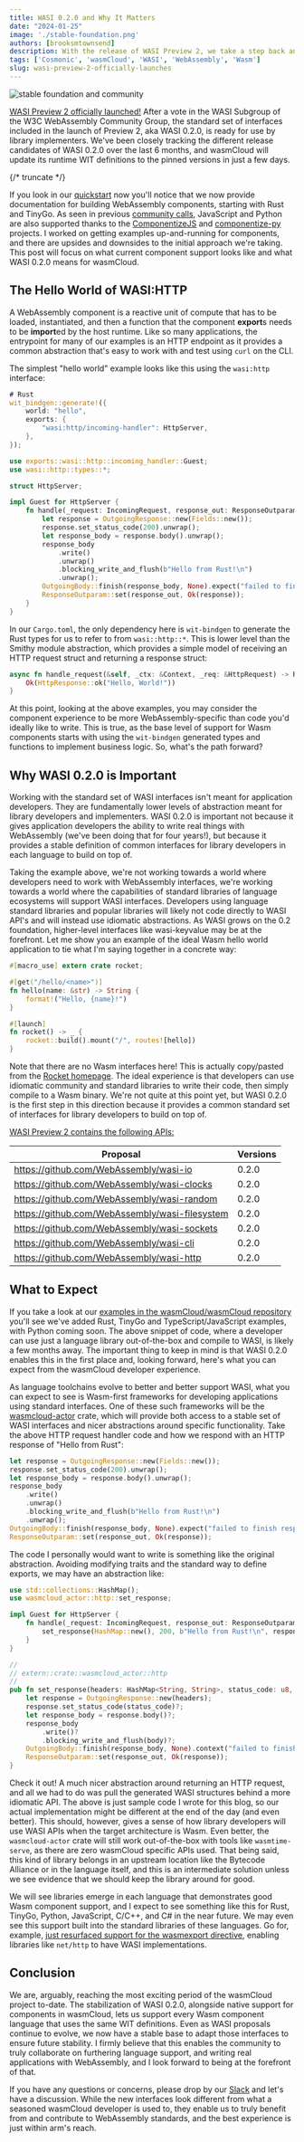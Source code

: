 ```yaml
---
title: WASI 0.2.0 and Why It Matters
date: "2024-01-25"
image: './stable-foundation.png'
authors: [brooksmtownsend]
description: With the release of WASI Preview 2, we take a step back and look at why it matters for wasmCloud and the WebAssembly ecosystem.
tags: ['Cosmonic', 'wasmCloud', 'WASI', 'WebAssembly', 'Wasm']
slug: wasi-preview-2-officially-launches
---
```


![stable foundation and community](./stable-foundation.png)

[WASI Preview 2 officially launched!](https://github.com/WebAssembly/WASI/pull/577) After a vote in the WASI Subgroup of the W3C WebAssembly Community Group, the standard set of interfaces included in the launch of Preview 2, aka WASI 0.2.0, is ready for use by library implementers. We've been closely tracking the different release candidates of WASI 0.2.0 over the last 6 months, and wasmCloud will update its runtime WIT definitions to the pinned versions in just a few days.

{/* truncate */}

If you look in our [quickstart](https://wasmcloud.com/docs/tour/hello-world) now you'll notice that we now provide documentation for building WebAssembly components, starting with Rust and TinyGo. As seen in previous [community calls](https://wasmcloud.com/community), JavaScript and Python are also supported thanks to the [ComponentizeJS](https://github.com/bytecodealliance/componentizejs/) and [componentize-py](https://github.com/bytecodealliance/componentize-py) projects. I worked on getting examples up-and-running for components, and there are upsides and downsides to the initial approach we're taking. This post will focus on what current component support looks like and what WASI 0.2.0 means for wasmCloud.

## The Hello World of WASI:HTTP

A WebAssembly component is a reactive unit of compute that has to be loaded, instantiated, and then a function that the component **export**s needs to be **import**ed by the host runtime. Like so many applications, the entrypoint for many of our examples is an HTTP endpoint as it provides a common abstraction that's easy to work with and test using `curl` on the CLI.

The simplest "hello world" example looks like this using the `wasi:http` interface:

```rust
# Rust
wit_bindgen::generate!({
    world: "hello",
    exports: {
        "wasi:http/incoming-handler": HttpServer,
    },
});

use exports::wasi::http::incoming_handler::Guest;
use wasi::http::types::*;

struct HttpServer;

impl Guest for HttpServer {
    fn handle(_request: IncomingRequest, response_out: ResponseOutparam) {
        let response = OutgoingResponse::new(Fields::new());
        response.set_status_code(200).unwrap();
        let response_body = response.body().unwrap();
        response_body
            .write()
            .unwrap()
            .blocking_write_and_flush(b"Hello from Rust!\n")
            .unwrap();
        OutgoingBody::finish(response_body, None).expect("failed to finish response body");
        ResponseOutparam::set(response_out, Ok(response));
    }
}
```

In our `Cargo.toml`, the only dependency here is `wit-bindgen` to generate the Rust types for us to refer to from `wasi::http::*`. This is lower level than the Smithy module abstraction, which provides a simple model of receiving an HTTP request struct and returning a response struct:

```rust
async fn handle_request(&self, _ctx: &Context, _req: &HttpRequest) -> RpcResult<HttpResponse> {
    Ok(HttpResponse::ok("Hello, World!"))
}
```

At this point, looking at the above examples, you may consider the component experience to be more WebAssembly-specific than code you'd ideally like to write. This is true, as the base level of support for Wasm components starts with using the `wit-bindgen` generated types and functions to implement business logic. So, what's the path forward?

## Why WASI 0.2.0 is Important

Working with the standard set of WASI interfaces isn't meant for application developers. They are fundamentally lower levels of abstraction meant for library developers and implementers. WASI 0.2.0 is important not because it gives application developers the ability to write real things with WebAssembly (we've been doing that for four years!), but because it provides a stable definition of common interfaces for library developers in each language to build on top of.

Taking the example above, we're not working towards a world where developers need to work with WebAssembly interfaces, we're working towards a world where the capabilities of standard libraries of language ecosystems will support WASI interfaces. Developers using language standard libraries and popular libraries will likely not code directly to WASI API's and will instead use idiomatic abstractions. As WASI grows on the 0.2 foundation, higher-level interfaces like wasi-keyvalue may be at the forefront. Let me show you an example of the ideal Wasm hello world application to tie what I'm saying together in a concrete way:

```rust
#[macro_use] extern crate rocket;

#[get("/hello/<name>")]
fn hello(name: &str) -> String {
    format!("Hello, {name}!")
}

#[launch]
fn rocket() -> _ {
    rocket::build().mount("/", routes![hello])
}
```

Note that there are no Wasm interfaces here! This is actually copy/pasted from the [Rocket homepage](https://rocket.rs/). The ideal experience is that developers can use idiomatic community and standard libraries to write their code, then simply compile to a Wasm binary. We're not quite at this point yet, but WASI 0.2.0 is the first step in this direction because it provides a common standard set of interfaces for library developers to build on top of.

[WASI Preview 2 contains the following APIs:](https://github.com/WebAssembly/WASI/tree/main/preview2#wasi-preview-2-contents)

| Proposal                                       | Versions |
| ---------------------------------------------- | -------- |
| https://github.com/WebAssembly/wasi-io         | 0.2.0    |
| https://github.com/WebAssembly/wasi-clocks     | 0.2.0    |
| https://github.com/WebAssembly/wasi-random     | 0.2.0    |
| https://github.com/WebAssembly/wasi-filesystem | 0.2.0    |
| https://github.com/WebAssembly/wasi-sockets    | 0.2.0    |
| https://github.com/WebAssembly/wasi-cli        | 0.2.0    |
| https://github.com/WebAssembly/wasi-http       | 0.2.0    |

## What to Expect

If you take a look at our [examples in the wasmCloud/wasmCloud repository](https://github.com/wasmCloud/wasmCloud/tree/main/examples) you'll see we've added Rust, TinyGo and TypeScript/JavaScript examples, with Python coming soon. The above snippet of code, where a developer can use just a language library out-of-the-box and compile to WASI, is likely a few months away. The important thing to keep in mind is that WASI 0.2.0 enables this in the first place and, looking forward, here's what you can expect from the wasmCloud developer experience.

As language toolchains evolve to better and better support WASI, what you can expect to see is Wasm-first frameworks for developing applications using standard interfaces. One of these such frameworks will be the [wasmcloud-actor](https://github.com/wasmCloud/wasmCloud/tree/main/crates/actor) crate, which will provide both access to a stable set of WASI interfaces and nicer abstractions around specific functionality. Take the above HTTP request handler code and how we respond with an HTTP response of "Hello from Rust":

```rust
let response = OutgoingResponse::new(Fields::new());
response.set_status_code(200).unwrap();
let response_body = response.body().unwrap();
response_body
    .write()
    .unwrap()
    .blocking_write_and_flush(b"Hello from Rust!\n")
    .unwrap();
OutgoingBody::finish(response_body, None).expect("failed to finish response body");
ResponseOutparam::set(response_out, Ok(response));
```

The code I personally would want to write is something like the original abstraction. Avoiding modifying traits and the standard way to define exports, we may have an abstraction like:

```rust
use std::collections::HashMap();
use wasmcloud_actor::http::set_response;

impl Guest for HttpServer {
    fn handle(_request: IncomingRequest, response_out: ResponseOutparam) {
        set_response(HashMap::new(), 200, b"Hello from Rust!\n", response_out).expect("should be able to set HTTP response");
    }
}

//
// extern::crate::wasmcloud_actor::http
//
pub fn set_response(headers: HashMap<String, String>, status_code: u8, body: &[u8], response_out: ResponseOutparam) -> anyhow::Result<bool> {
    let response = OutgoingResponse::new(headers);
    response.set_status_code(status_code)?;
    let response_body = response.body()?;
    response_body
        .write()?
        .blocking_write_and_flush(body)?;
    OutgoingBody::finish(response_body, None).context("failed to finish response body")?;
    ResponseOutparam::set(response_out, Ok(response));
}
```

Check it out! A much nicer abstraction around returning an HTTP request, and all we had to do was pull the generated WASI structures behind a more idiomatic API. The above is just sample code I wrote for this blog, so our actual implementation might be different at the end of the day (and even better). This should, however, gives a sense of how library developers will use WASI APIs when the target architecture is Wasm. Even better, the `wasmcloud-actor` crate will still work out-of-the-box with tools like `wasmtime-serve`, as there are zero wasmCloud specific APIs used. That being said, this kind of library belongs in an upstream location like the Bytecode Alliance or in the language itself, and this is an intermediate solution unless we see evidence that we should keep the library around for good.

We will see libraries emerge in each language that demonstrates good Wasm component support, and I expect to see something like this for Rust, TinyGo, Python, JavaScript, C/C++, and C# in the near future. We may even see this support built into the standard libraries of these languages. Go for, example, [just resurfaced support for the wasmexport directive](https://github.com/golang/go/issues/42372), enabling libraries like `net/http` to have WASI implementations.

## Conclusion

We are, arguably, reaching the most exciting period of the wasmCloud project to-date. The stabilization of WASI 0.2.0, alongside native support for components in wasmCloud, lets us support every Wasm component language that uses the same WIT definitions. Even as WASI proposals continue to evolve, we now have a stable base to adapt those interfaces to ensure future stability. I firmly believe that this enables the community to truly collaborate on furthering language support, and writing real applications with WebAssembly, and I look forward to being at the forefront of that.

If you have any questions or concerns, please drop by our [Slack](https://slack.wasmcloud.com) and let's have a discussion. While the new interfaces look different from what a seasoned wasmCloud developer is used to, they enable us to truly benefit from and contribute to WebAssembly standards, and the best experience is just within arm's reach.
